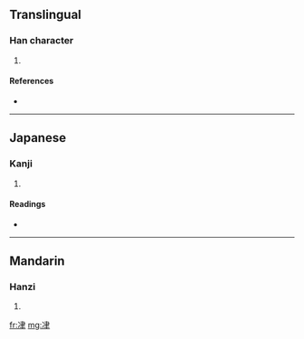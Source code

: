 ==Translingual==

===Han character===
{{Han char|rn=15|rad=冫|as=06|sn=8|four=|canj=戈一中手 (IMLQ)}}

# {{defn|Han|sort=冫06}}

====References====
* {{Han ref|kx=0132.180|dkj=01640|dj=0296.070|hdz=10297.140|uh=51BF|ud=20927}}

----

==Japanese==

===Kanji===
{{ja-kanji|grade=|rs=冫06}}

# {{defn|Japanese|sort=冫06}}

====Readings====
* {{ja-readings|on=[[せん]] (sen)|kun=[[すすむ]] (susumu)}}

----

==Mandarin==

===Hanzi===
{{cmn-hanzi|pin=[[jiān]] ([[jian1]])|wg=chien<sup>1</sup>}}

# {{defn|Mandarin|sort=冫06}}

[[fr:冿]]
[[mg:冿]]